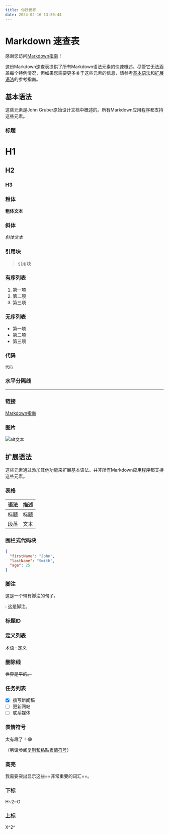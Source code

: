 ```yaml
---
title: 你好世界
date: 2024-02-16 13:50:44
---
```


# Markdown 速查表

感谢您访问[Markdown指南](https://www.markdownguide.org)！

这份Markdown速查表提供了所有Markdown语法元素的快速概述。尽管它无法涵盖每个特例情况，但如果您需要更多关于这些元素的信息，请参考[基本语法](https://www.markdownguide.org/basic-syntax/)和[扩展语法](https://www.markdownguide.org/extended-syntax/)的参考指南。

## 基本语法

这些元素是John Gruber原始设计文档中概述的。所有Markdown应用程序都支持这些元素。

### 标题

# H1

## H2

### H3

### 粗体

**粗体文本**

### 斜体

_斜体文本_

### 引用块

> 引用块

### 有序列表

1. 第一项
2. 第二项
3. 第三项

### 无序列表

- 第一项
- 第二项
- 第三项

### 代码

`代码`

### 水平分隔线

---

### 链接

[Markdown指南](https://www.markdownguide.org)

### 图片

![alt文本](https://www.markdownguide.org/assets/images/tux.png)

## 扩展语法

这些元素通过添加其他功能来扩展基本语法。并非所有Markdown应用程序都支持这些元素。

### 表格

| 语法 | 描述 |
| ---- | ---- |
| 标题 | 标题 |
| 段落 | 文本 |

### 围栏式代码块

```json
{
  "firstName": "John",
  "lastName": "Smith",
  "age": 25
}
```

### 脚注

这是一个带有脚注的句子。

: 这是脚注。

### 标题ID

### 定义列表

术语
: 定义

### 删除线

~~世界是平的。~~

### 任务列表

- [x] 撰写新闻稿
- [ ] 更新网站
- [ ] 联系媒体

### 表情符号

太有趣了！😂

（另请参阅[复制和粘贴表情符号](https://www.markdownguide.org/extended-syntax/#copying-and-pasting-emoji)）

### 高亮

我需要突出显示这些==非常重要的词汇==。

### 下标

H~2~O

### 上标

X^2^
